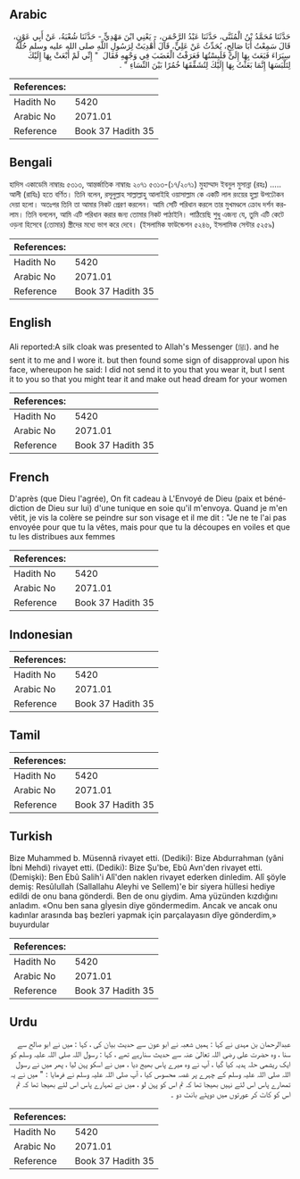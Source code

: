 ## Arabic


<div dir="rtl" lang="ar" style={{fontSize:'larger',backgroundColor:'#f8f9fa',padding:20}}>
حَدَّثَنَا مُحَمَّدُ بْنُ الْمُثَنَّى، حَدَّثَنَا عَبْدُ الرَّحْمَنِ، - يَعْنِي ابْنَ مَهْدِيٍّ - حَدَّثَنَا شُعْبَةُ، عَنْ أَبِي عَوْنٍ، قَالَ سَمِعْتُ أَبَا صَالِحٍ، يُحَدِّثُ عَنْ عَلِيٍّ، قَالَ أُهْدِيَتْ لِرَسُولِ اللَّهِ صلى الله عليه وسلم حُلَّةُ سِيَرَاءَ فَبَعَثَ بِهَا إِلَىَّ فَلَبِسْتُهَا فَعَرَفْتُ الْغَضَبَ فِي وَجْهِهِ فَقَالَ ‏ "‏ إِنِّي لَمْ أَبْعَثْ بِهَا إِلَيْكَ لِتَلْبَسَهَا إِنَّمَا بَعَثْتُ بِهَا إِلَيْكَ لِتُشَقِّقَهَا خُمُرًا بَيْنَ النِّسَاءِ ‏"‏ ‏.‏
</div>
<div style={{backgroundColor:'#f8f9fa',padding:20, marginBottom: 10}}><table> <thead> <tr> <th>References:</th> <th></th> </tr> </thead> <tbody><tr><td>Hadith No</td><td>5420</td></tr><tr><td>Arabic No</td><td>2071.01</td></tr><tr><td>Reference</td><td>Book 37 Hadith 35</td></tr></tbody></table></div>

## Bengali


<div dir="ltr" lang="bn" style={{fontSize:'larger',backgroundColor:'#f8f9fa',padding:20}}>
হাদিস একাডেমি নাম্বারঃ ৫৩১৩, আন্তর্জাতিক নাম্বারঃ ২০৭১ ৫৩১৩-(১৭/২০৭১) মুহাম্মাদ ইবনুল মুসান্না (রহঃ) ..... আলী (রাযিঃ) হতে বর্ণিত। তিনি বলেন, রসূলুল্লাহ সাল্লাল্লাহু আলাইহি ওয়াসাল্লাম কে একটি লাল রংয়ের হুল্লা উপঢৌকন দেয়া হলো। অতঃপর তিনি তা আমার নিকট প্রেরণ করলেন। আমি সেটি পরিধান করলে তার মুখমণ্ডলে ক্রোধ দর্শন করলাম। তিনি বললেন, আমি এটি পরিধান করার জন্য তোমার নিকট পাঠাইনি। পাঠিয়েছি শুধু এজন্য যে, তুমি এটি কেটে ওড়না হিসেবে (তোমার) স্ত্রীদের মধ্যে ভাগ করে দেবে। (ইসলামিক ফাউন্ডেশন ৫২৪৬, ইসলামিক সেন্টার ৫২৫৯)
</div>
<div style={{backgroundColor:'#f8f9fa',padding:20, marginBottom: 10}}><table> <thead> <tr> <th>References:</th> <th></th> </tr> </thead> <tbody><tr><td>Hadith No</td><td>5420</td></tr><tr><td>Arabic No</td><td>2071.01</td></tr><tr><td>Reference</td><td>Book 37 Hadith 35</td></tr></tbody></table></div>

## English


<div dir="ltr" lang="en" style={{fontSize:'larger',backgroundColor:'#f8f9fa',padding:20}}>
Ali reported:A silk cloak was presented to Allah's Messenger (ﷺ). and he sent it to me and I wore it. but then found some sign of disapproval upon his face, whereupon he said: I did not send it to you that you wear it, but I sent it to you so that you might tear it and make out head dream for your women
</div>
<div style={{backgroundColor:'#f8f9fa',padding:20, marginBottom: 10}}><table> <thead> <tr> <th>References:</th> <th></th> </tr> </thead> <tbody><tr><td>Hadith No</td><td>5420</td></tr><tr><td>Arabic No</td><td>2071.01</td></tr><tr><td>Reference</td><td>Book 37 Hadith 35</td></tr></tbody></table></div>

## French


<div dir="ltr" lang="fr" style={{fontSize:'larger',backgroundColor:'#f8f9fa',padding:20}}>
D'après (que Dieu l'agrée), On fit cadeau à L'Envoyé de Dieu (paix et bénédiction de Dieu sur lui) d'une tunique en soie qu'il m'envoya. Quand je m'en vêtit, je vis la colère se peindre sur son visage et il me dit : "Je ne te l'ai pas envoyée pour que tu la vêtes, mais pour que tu la découpes en voiles et que tu les distribues aux femmes
</div>
<div style={{backgroundColor:'#f8f9fa',padding:20, marginBottom: 10}}><table> <thead> <tr> <th>References:</th> <th></th> </tr> </thead> <tbody><tr><td>Hadith No</td><td>5420</td></tr><tr><td>Arabic No</td><td>2071.01</td></tr><tr><td>Reference</td><td>Book 37 Hadith 35</td></tr></tbody></table></div>

## Indonesian


<div dir="ltr" lang="id" style={{fontSize:'larger',backgroundColor:'#f8f9fa',padding:20}}>

</div>
<div style={{backgroundColor:'#f8f9fa',padding:20, marginBottom: 10}}><table> <thead> <tr> <th>References:</th> <th></th> </tr> </thead> <tbody><tr><td>Hadith No</td><td>5420</td></tr><tr><td>Arabic No</td><td>2071.01</td></tr><tr><td>Reference</td><td>Book 37 Hadith 35</td></tr></tbody></table></div>

## Tamil


<div dir="ltr" lang="ta" style={{fontSize:'larger',backgroundColor:'#f8f9fa',padding:20}}>

</div>
<div style={{backgroundColor:'#f8f9fa',padding:20, marginBottom: 10}}><table> <thead> <tr> <th>References:</th> <th></th> </tr> </thead> <tbody><tr><td>Hadith No</td><td>5420</td></tr><tr><td>Arabic No</td><td>2071.01</td></tr><tr><td>Reference</td><td>Book 37 Hadith 35</td></tr></tbody></table></div>

## Turkish


<div dir="ltr" lang="tr" style={{fontSize:'larger',backgroundColor:'#f8f9fa',padding:20}}>
Bize Muhammed b. Müsennâ rivayet etti. (Dediki): Bize Abdurrahman (yâni İbni Mehdi) rivayet etti. (Dediki): Bize Şu'be, Ebû Avn'den rivayet etti. (Demişki): Ben Ebû Salih'i Alî'den naklen rivayet ederken dinledim. Alî şöyle demiş: ResûIullah (Sallallahu Aleyhi ve Sellem)'e bir siyera hüllesi hediye edildi de onu bana gönderdi. Ben de onu giydim. Ama yüzünden kızdığını anladım. «Onu ben sana gİyesin diye göndermedim. Ancak ve ancak onu kadınlar arasında baş bezleri yapmak için parçalayasın dîye gönderdim,» buyurdular
</div>
<div style={{backgroundColor:'#f8f9fa',padding:20, marginBottom: 10}}><table> <thead> <tr> <th>References:</th> <th></th> </tr> </thead> <tbody><tr><td>Hadith No</td><td>5420</td></tr><tr><td>Arabic No</td><td>2071.01</td></tr><tr><td>Reference</td><td>Book 37 Hadith 35</td></tr></tbody></table></div>

## Urdu


<div dir="rtl" lang="ur" style={{fontSize:'larger',backgroundColor:'#f8f9fa',padding:20}}>
عبدالرحمان بن مہدی نے کہا : ہمیں شعبہ نے ابو عون سے حدیث بیان کی ، کہا : میں نے ابو صالح سے سنا ، وہ حضرت علی رضی اللہ تعالیٰ عنہ سے حدیث سنارہے تھے ، کہا : رسول اللہ صلی اللہ علیہ وسلم کو ایک ریشمی حلہ ہدیہ کیا گیا ، آپ نے وہ میرے پاس بھیج دیا ، میں نے اسکو پہن لیا ، پھر میں نے رسول اللہ صلی اللہ علیہ وسلم کے چہرے پر غصہ محسوس کیا ، آپ صلی اللہ علیہ وسلم نے فرمایا : " میں نے یہ تمھارے پاس اس لئے نہیں بھیجا تھا کہ تم اس کو پہن لو ، میں نے تمہارے پاس اس لئے بھیجا تھا کہ تم اس کو کاٹ کر عورتوں میں دوپٹے بانٹ دو ۔
</div>
<div style={{backgroundColor:'#f8f9fa',padding:20, marginBottom: 10}}><table> <thead> <tr> <th>References:</th> <th></th> </tr> </thead> <tbody><tr><td>Hadith No</td><td>5420</td></tr><tr><td>Arabic No</td><td>2071.01</td></tr><tr><td>Reference</td><td>Book 37 Hadith 35</td></tr></tbody></table></div>